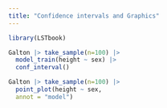 ```yaml
---
title: "Confidence intervals and Graphics"
---
```


```r
library(LSTbook)
```

```r
Galton |> take_sample(n=100) |>
  model_train(height ~ sex) |>
  conf_interval()
```

```r
Galton |> take_sample(n=100) |>
  point_plot(height ~ sex, 
  annot = "model")
```

